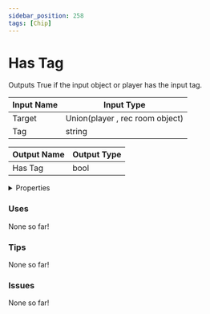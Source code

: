 ```yaml
---
sidebar_position: 258
tags: [Chip]
---
```


# Has Tag

Outputs True if the input object or player has the input tag.



| Input Name | Input Type |
|-----------|-----------|
| Target | Union(player , rec room object) |
| Tag | string |

| Output Name | Output Type |
|-----------|-----------|
| Has Tag | bool |


<details>
  <summary>Properties</summary>
  <div>
    <div>
    <table>
      <thead>
        <tr>
          <th>Is beta required?</th>
          <th>❌</th>
        </tr>
        <tr>
          <th>Is this chip a trolling risk?</th>
          <th>❌</th>
        </tr>
        <tr>
          <th>Chip UUPD</th>
          <th>bc3011d2-c085-490e-a450-195ff3a27009</th>
        </tr>
      </thead>
    </table>
    </div>
  </div>
</details>

### Uses

None so far!

### Tips

None so far!

### Issues

None so far!